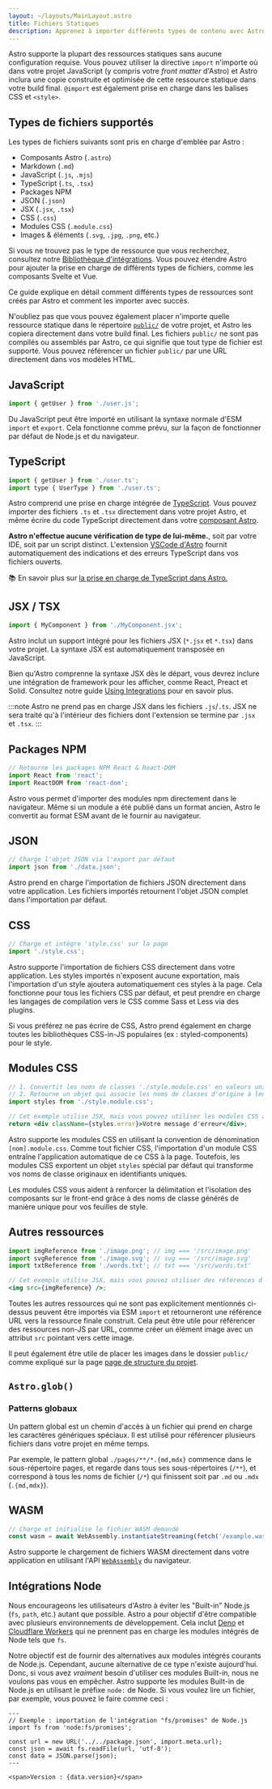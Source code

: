 ```yaml
---
layout: ~/layouts/MainLayout.astro
title: Fichiers Statiques
description: Apprenez à importer différents types de contenu avec Astro.
---
```


Astro supporte la plupart des ressources statiques sans aucune configuration requise. Vous pouvez utiliser la directive `import` n'importe où dans votre projet JavaScript (y compris votre *front matter* d'Astro) et Astro inclura une copie construite et optimisée de cette ressource statique dans votre build final. `@import` est également prise en charge dans les balises CSS et `<style>`.

## Types de fichiers supportés

Les types de fichiers suivants sont pris en charge d'emblée par Astro :

- Composants Astro (`.astro`)
- Markdown (`.md`)
- JavaScript (`.js`, `.mjs`)
- TypeScript (`.ts`, `.tsx`)
- Packages NPM
- JSON (`.json`)
- JSX (`.jsx`, `.tsx`)
- CSS (`.css`)
- Modules CSS (`.module.css`)
- Images & éléments (`.svg`, `.jpg`, `.png`, etc.)

Si vous ne trouvez pas le type de ressource que vous recherchez, consultez notre [Bibliothèque d'intégrations](https://astro.build/integrations/). Vous pouvez étendre Astro pour ajouter la prise en charge de différents types de fichiers, comme les composants Svelte et Vue.

Ce guide explique en détail comment différents types de ressources sont créés par Astro et comment les importer avec succès.

N'oubliez pas que vous pouvez également placer n'importe quelle ressource statique dans le répertoire [`public/`](/fr/core-concepts/project-structure/#public) de votre projet, et Astro les copiera directement dans votre build final. Les fichiers `public/` ne sont pas compilés ou assemblés par Astro, ce qui signifie que tout type de fichier est supporté. Vous pouvez référencer un fichier `public/` par une URL directement dans vos modèles HTML.

## JavaScript

```js
import { getUser } from './user.js';
```

Du JavaScript peut être importé en utilisant la syntaxe normale d'ESM `import` et `export`. Cela fonctionne comme prévu, sur la façon de fonctionner par défaut de Node.js et du navigateur.

## TypeScript

```js
import { getUser } from './user.ts';
import type { UserType } from './user.ts';
```

Astro comprend une prise en charge intégrée de [TypeScript](https://www.typescriptlang.org/). Vous pouvez importer des fichiers `.ts` et `.tsx` directement dans votre projet Astro, et même écrire du code TypeScript directement dans votre [composant Astro](/fr/core-concepts/astro-components/#le-script-du-composant).

**Astro n'effectue aucune vérification de type de lui-même.**, soit par votre IDE, soit par un script distinct. L'extension [VSCode d'Astro](/fr/editor-setup/) fournit automatiquement des indications et des erreurs TypeScript dans vos fichiers ouverts.

📚 En savoir plus sur [la prise en charge de TypeScript dans Astro.](/fr/guides/typescript/)

## JSX / TSX

```js
import { MyComponent } from './MyComponent.jsx';
```

Astro inclut un support intégré pour les fichiers JSX (`*.jsx` et `*.tsx`) dans votre projet. La syntaxe JSX est automatiquement transposée en JavaScript.

Bien qu'Astro comprenne la syntaxe JSX dès le départ, vous devrez inclure une intégration de framework pour les afficher, comme React, Preact et Solid. Consultez notre guide [Using Integrations](/fr/guides/integrations-guide/) pour en savoir plus.

:::note
Astro ne prend pas en charge JSX dans les fichiers `.js`/`.ts`. JSX ne sera traité qu'à l'intérieur des fichiers dont l'extension se termine par `.jsx` et `.tsx`.
:::

## Packages NPM

```js
// Retourne les packages NPM React & React-DOM
import React from 'react';
import ReactDOM from 'react-dom';
```

Astro vous permet d'importer des modules npm directement dans le navigateur. Même si un module a été publié dans un format ancien, Astro le convertit au format ESM avant de le fournir au navigateur.

## JSON

```js
// Charge l'objet JSON via l'export par défaut
import json from './data.json';
```

Astro prend en charge l'importation de fichiers JSON directement dans votre application. Les fichiers importés retournent l'objet JSON complet dans l'importation par défaut.

## CSS

```js
// Charge et intègre 'style.css' sur la page
import './style.css';
```

Astro supporte l'importation de fichiers CSS directement dans votre application. Les styles importés n'exposent aucune exportation, mais l'importation d'un style ajoutera automatiquement ces styles à la page. Cela fonctionne pour tous les fichiers CSS par défaut, et peut prendre en charge les langages de compilation vers le CSS comme Sass et Less via des plugins.

Si vous préférez ne pas écrire de CSS, Astro prend également en charge toutes les bibliothèques CSS-in-JS populaires (ex : styled-components) pour le style.

## Modules CSS

```jsx
// 1. Convertit les noms de classes './style.module.css' en valeurs uniques, portées.
// 2. Retourne un objet qui associe les noms de classes d'origine à leur valeur portée finale.
import styles from './style.module.css';

// Cet exemple utilise JSX, mais vous pouvez utiliser les modules CSS avec n'importe quel Framework.
return <div className={styles.error}>Votre message d'erreur</div>;
```

Astro supporte les modules CSS en utilisant la convention de dénomination `[nom].module.css`. Comme tout fichier CSS, l'importation d'un module CSS entraîne l'application automatique de ce CSS à la page. Toutefois, les modules CSS exportent un objet `styles` spécial par défaut qui transforme vos noms de classe originaux en identifiants uniques.

Les modules CSS vous aident à renforcer la délimitation et l'isolation des composants sur le front-end grâce à des noms de classe générés de manière unique pour vos feuilles de style.

## Autres ressources

```jsx
import imgReference from './image.png'; // img === '/src/image.png'
import svgReference from './image.svg'; // svg === '/src/image.svg'
import txtReference from './words.txt'; // txt === '/src/words.txt'

// Cet exemple utilise JSX, mais vous pouvez utiliser des références d'importation avec n'importe quel Framework.
<img src={imgReference} />;
```

Toutes les autres ressources qui ne sont pas explicitement mentionnés ci-dessus peuvent être importés via ESM `import` et retourneront une référence URL vers la ressource finale construit. Cela peut être utile pour référencer des ressources non-JS par URL, comme créer un élément image avec un attribut `src` pointant vers cette image.

Il peut également être utile de placer les images dans le dossier `public/` comme expliqué sur la page [page de structure du projet](/fr/core-concepts/project-structure/#public).

## `Astro.glob()`

### Patterns globaux

Un pattern global est un chemin d'accès à un fichier qui prend en charge les caractères génériques spéciaux. Il est utilisé pour référencer plusieurs fichiers dans votre projet en même temps.

Par exemple, le pattern global `./pages/**/*.{md,mdx}` commence dans le sous-répertoire pages, et regarde dans tous ses sous-répertoires (`/**`), et correspond à tous les noms de fichier (`/*`) qui finissent soit par `.md` ou `.mdx` (`.{md,mdx}`).

## WASM

```js
// Charge et initialise le fichier WASM demandé
const wasm = await WebAssembly.instantiateStreaming(fetch('/example.wasm'));
```

Astro supporte le chargement de fichiers WASM directement dans votre application en utilisant l'API [`WebAssembly`](https://developer.mozilla.org/en-US/docs/Web/JavaScript/Reference/Global_Objects/WebAssembly) du navigateur.

## Intégrations Node

Nous encourageons les utilisateurs d'Astro à éviter les "Built-in" Node.js (`fs`, `path`, etc.) autant que possible. Astro a pour objectif d'être compatible avec plusieurs environnements de développement. Cela inclut [Deno](https://deno.land/) et [Cloudflare Workers](https://workers.cloudflare.com/) qui ne prennent pas en charge les modules intégrés de Node tels que `fs`.

Notre objectif est de fournir des alternatives aux modules intégrés courants de Node.js. Cependant, aucune alternative de ce type n'existe aujourd'hui. Donc, si vous avez _vraiment_ besoin d'utiliser ces modules Built-in, nous ne voulons pas vous en empêcher. Astro supporte les modules Built-in de Node.js en utilisant le préfixe `node:` de Node. Si vous voulez lire un fichier, par exemple, vous pouvez le faire comme ceci :

```astro
---
// Exemple : importation de l'intégration "fs/promises" de Node.js
import fs from 'node:fs/promises';

const url = new URL('../../package.json', import.meta.url);
const json = await fs.readFile(url, 'utf-8');
const data = JSON.parse(json);
---

<span>Version : {data.version}</span>
```
